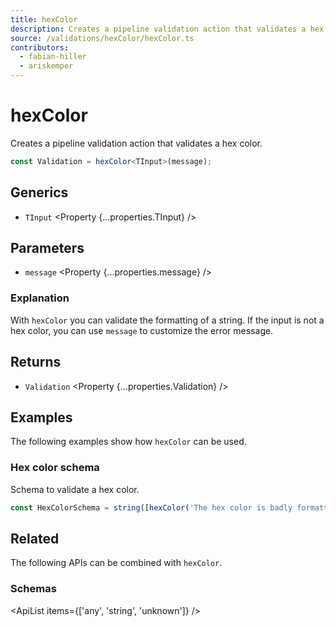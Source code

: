 ```yaml
---
title: hexColor
description: Creates a pipeline validation action that validates a hex color.
source: /validations/hexColor/hexColor.ts
contributors:
  - fabian-hiller
  - ariskemper
---
```



# hexColor

Creates a pipeline validation action that validates a hex color.

```ts
const Validation = hexColor<TInput>(message);
```

## Generics

- `TInput` <Property {...properties.TInput} />

## Parameters

- `message` <Property {...properties.message} />

### Explanation

With `hexColor` you can validate the formatting of a string. If the input is not a hex color, you can use `message` to customize the error message.

## Returns

- `Validation` <Property {...properties.Validation} />

## Examples

The following examples show how `hexColor` can be used.

### Hex color schema

Schema to validate a hex color.

```ts
const HexColorSchema = string([hexColor('The hex color is badly formatted.')]);
```

## Related

The following APIs can be combined with `hexColor`.

### Schemas

<ApiList items={['any', 'string', 'unknown']} />
